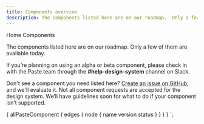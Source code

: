 ```yaml
---
title: Components overview
description: The components listed here are on our roadmap.  Only a few of them are available today.
---
```



<Breadcrumb>
  <BreadcrumbItem to="/">Home</BreadcrumbItem>
</Breadcrumb>
<Heading as="h1" headingStyle="headingStyle10"
>
  Components
</Heading>

The components listed here are on our roadmap.  Only a few of them are available today.

If you’re planning on using an alpha or beta component, please check in with the Paste team through the <strong>#help-design-system</strong> channel on Slack.

Don't see a component you need listed here? [Create an issue on GitHub](https://github.com/twilio-labs/paste/issues), and we'll evaluate it. Not all component
requests are accepted for the design system. We’ll have guidelines soon for what to do if your component isn’t
supported.


<ComponentOverviewTable componentsList={props.data.allPasteComponent.edges} />

  {
    allPasteComponent {
      edges {
        node {
          name
          version
          status
        }
      }
    }
  }
`;
